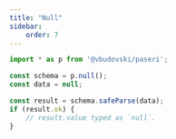 ```yaml
---
title: "Null"
sidebar:
    order: 7
---
```


```typescript
import * as p from '@vbudovski/paseri';

const schema = p.null();
const data = null;

const result = schema.safeParse(data);
if (result.ok) {
    // result.value typed as `null`.
}
```
